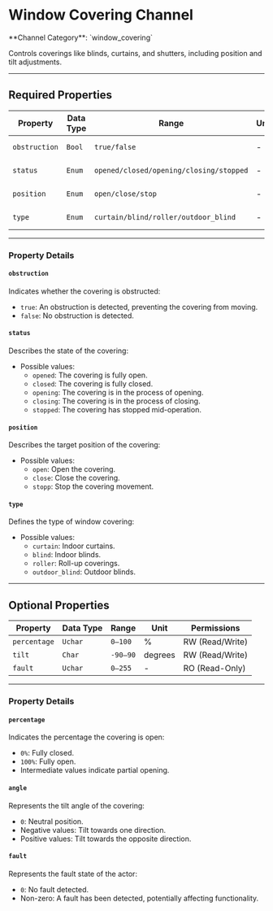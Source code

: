 
# Window Covering Channel

<Callout type="info">
	**Channel Category**: `window_covering`
</Callout>

Controls coverings like blinds, curtains, and shutters, including position and tilt adjustments.

---

## Required Properties

| **Property**  | **Data Type** | **Range**                               | **Unit** | **Permissions** |
|---------------|---------------|-----------------------------------------|----------|-----------------|
| `obstruction` | `Bool`        | `true/false`                            | -        | RO (Read-Only)  |
| `status`      | `Enum`        | `opened/closed/opening/closing/stopped` | -        | RO (Read-Only)  |
| `position`    | `Enum`        | `open/close/stop`                       | -        | RW (Read/Write) |
| `type`        | `Enum`        | `curtain/blind/roller/outdoor_blind`    | -        | RO (Read-Only)  |

---

### Property Details

#### `obstruction`

Indicates whether the covering is obstructed:

- `true`: An obstruction is detected, preventing the covering from moving.
- `false`: No obstruction is detected.

#### `status`

Describes the state of the covering:

- Possible values:
    - `opened`: The covering is fully open.
    - `closed`: The covering is fully closed.
    - `opening`: The covering is in the process of opening.
    - `closing`: The covering is in the process of closing.
    - `stopped`: The covering has stopped mid-operation.

#### `position`

Describes the target position of the covering:

- Possible values:
    - `open`: Open the covering.
    - `close`: Close the covering.
    - `stopp`: Stop the covering movement.

#### `type`

Defines the type of window covering:

- Possible values:
    - `curtain`: Indoor curtains.
    - `blind`: Indoor blinds.
    - `roller`: Roll-up coverings.
    - `outdoor_blind`: Outdoor blinds.

---

## Optional Properties

| **Property** | **Data Type** | **Range** | **Unit** | **Permissions** |
|--------------|---------------|-----------|----------|-----------------|
| `percentage` | `Uchar`       | `0–100`   | %        | RW (Read/Write) |
| `tilt`       | `Char`        | `-90–90`  | degrees  | RW (Read/Write) |
| `fault`      | `Uchar`       | `0–255`   | -        | RO (Read-Only)  |

---

### Property Details

#### `percentage`

Indicates the percentage the covering is open:

- `0%`: Fully closed.
- `100%`: Fully open.
- Intermediate values indicate partial opening.

#### `angle`

Represents the tilt angle of the covering:

- `0`: Neutral position.
- Negative values: Tilt towards one direction.
- Positive values: Tilt towards the opposite direction.

#### `fault`

Represents the fault state of the actor:

- `0`: No fault detected.
- Non-zero: A fault has been detected, potentially affecting functionality.
